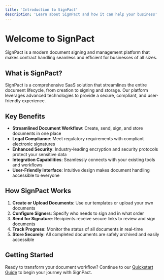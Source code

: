 ```yaml
---
title: 'Introduction to SignPact'
description: 'Learn about SignPact and how it can help your business'
---
```


# Welcome to SignPact

SignPact is a modern document signing and management platform that makes contract handling seamless and efficient for businesses of all sizes.

## What is SignPact?

SignPact is a comprehensive SaaS solution that streamlines the entire document lifecycle, from creation to signing and storage. Our platform leverages advanced technologies to provide a secure, compliant, and user-friendly experience.

## Key Benefits

- **Streamlined Document Workflow**: Create, send, sign, and store documents in one place
- **Legal Compliance**: Meet regulatory requirements with compliant electronic signatures
- **Enhanced Security**: Industry-leading encryption and security protocols protect your sensitive data
- **Integration Capabilities**: Seamlessly connects with your existing tools and workflows
- **User-Friendly Interface**: Intuitive design makes document handling accessible to everyone

## How SignPact Works

1. **Create or Upload Documents**: Use our templates or upload your own documents
2. **Configure Signers**: Specify who needs to sign and in what order
3. **Send for Signature**: Recipients receive secure links to review and sign documents
4. **Track Progress**: Monitor the status of all documents in real-time
5. **Store Securely**: All completed documents are safely archived and easily accessible

## Getting Started

Ready to transform your document workflow? Continue to our [Quickstart Guide](/quickstart) to begin your journey with SignPact. 